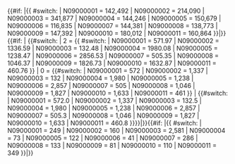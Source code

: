 <includeonly>{{#if: {{{POP|}}} |{{ #switch: {{{POP}}}
| N09000001 = 142,492  <!-- Antrim and Newtownabbey -->
| N09000002 = 214,090  <!-- Armagh City, Banbridge and Craigavon -->
| N09000003 = 341,877  <!-- Belfast -->
| N09000004 = 144,246  <!-- Causeway Coast and Glens -->
| N09000005 = 150,679  <!-- Derry City and Strabane -->
| N09000006 = 116,835  <!-- Fermanagh and Omagh -->
| N09000007 = 144,381  <!-- Lisburn and Castlereagh -->
| N09000008 = 138,773  <!-- Mid and East Antrim -->
| N09000009 = 147,392  <!-- Mid Ulster -->
| N09000010 = 180,012  <!-- Newry, Mourne and Down -->
| N09000011 = 160,864  <!-- Ards and North Down -->
}}|}}{{#if: {{{ARE|}}} | {{#switch: {{{RND|}}} | 2 = {{ #switch: {{{ARE}}}
| N09000001 = 571.97   <!-- Antrim and Newtownabbey -->
| N09000002 = 1336.59  <!-- Armagh City, Banbridge and Craigavon -->
| N09000003 = 132.48   <!-- Belfast -->
| N09000004 = 1980.08  <!-- Causeway Coast and Glens -->
| N09000005 = 1238.47  <!-- Derry City and Strabane -->
| N09000006 = 2856.53  <!-- Fermanagh and Omagh -->
| N09000007 = 505.35   <!-- Lisburn and Castlereagh -->
| N09000008 = 1046.37  <!-- Mid and East Antrim -->
| N09000009 = 1826.73  <!-- Mid Ulster -->
| N09000010 = 1632.87  <!-- Newry, Mourne and Down -->
| N09000011 = 460.76   <!-- Ards and North Down -->
}} | 0 = {{#switch: {{{ARE}}}
| N09000001 = 572    <!-- Antrim and Newtownabbey -->
| N09000002 = 1,337  <!-- Armagh City, Banbridge and Craigavon -->
| N09000003 = 132    <!-- Belfast -->
| N09000004 = 1,980  <!-- Causeway Coast and Glens -->
| N09000005 = 1,238  <!-- Derry City and Strabane -->
| N09000006 = 2,857  <!-- Fermanagh and Omagh -->
| N09000007 = 505    <!-- Lisburn and Castlereagh -->
| N09000008 = 1,046  <!-- Mid and East Antrim -->
| N09000009 = 1,827  <!-- Mid Ulster -->
| N09000010 = 1,633  <!-- Newry, Mourne and Down -->
| N09000011 = 461    <!-- Ards and North Down -->
}} | {{#switch: {{{ARE}}}
| N09000001 = 572.0  <!-- Antrim and Newtownabbey -->
| N09000002 = 1,337  <!-- Armagh City, Banbridge and Craigavon -->
| N09000003 = 132.5  <!-- Belfast -->
| N09000004 = 1,980  <!-- Causeway Coast and Glens -->
| N09000005 = 1,238  <!-- Derry City and Strabane -->
| N09000006 = 2,857  <!-- Fermanagh and Omagh -->
| N09000007 = 505.3  <!-- Lisburn and Castlereagh -->
| N09000008 = 1,046  <!-- Mid and East Antrim -->
| N09000009 = 1,827  <!-- Mid Ulster -->
| N09000010 = 1,633  <!-- Newry, Mourne and Down -->
| N09000011 = 460.8  <!-- Ards and North Down -->
}}}}|}}{{#if: {{{DEN|}}} |{{ #switch: {{{DEN}}}
| N09000001 = 249      <!-- Antrim and Newtownabbey -->
| N09000002 = 160      <!-- Armagh City, Banbridge and Craigavon -->
| N09000003 = 2,581    <!-- Belfast -->
| N09000004 = 73       <!-- Causeway Coast and Glens -->
| N09000005 = 122      <!-- Derry City and Strabane -->
| N09000006 = 41       <!-- Fermanagh and Omagh -->
| N09000007 = 286      <!-- Lisburn and Castlereagh -->
| N09000008 = 133      <!-- Mid and East Antrim -->
| N09000009 = 81       <!-- Mid Ulster -->
| N09000010 = 110      <!-- Newry, Mourne and Down -->
| N09000011 = 349      <!-- Ards and North Down -->
}}|}}</includeonly><noinclude>
{{Documentation|Template:NI district population/doc}}
<!-- PLEASE ADD THIS TEMPLATE'S CATEGORIES AND INTERWIKIS TO THE /doc SUBPAGE, THANKS -->
</noinclude>